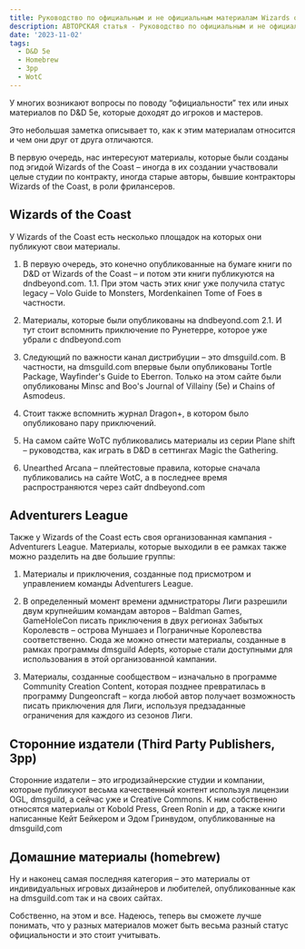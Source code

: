 ```yaml
---
title: Руководство по официальным и не официальным материалам Wizards of the Coast
description: АВТОРСКАЯ статья - Руководство по официальным и не официальным материалам Wizards of the Coast
date: '2023-11-02'
tags:
  - D&D 5e
  - Homebrew
  - 3pp
  - WotC
---
```


У многих возникают вопросы по поводу “официальности” тех или иных материалов по D&D 5e, которые доходят до игроков и мастеров.

Это небольшая заметка описывает то, как к этим материалам относится и чем они друг от друга отличаются.

В первую очередь, нас интересуют материалы, которые были созданы под эгидой Wizards of the Coast – иногда в их создании участвовали целые студии по контракту, иногда старые авторы, бывшие контракторы Wizards of the Coast, в роли фрилансеров.

## Wizards of the Coast

У Wizards of the Coast есть несколько площадок на которых они публикуют свои материалы.

1. В первую очередь, это конечно опубликованные на бумаге книги по D&D от Wizards of the Coast – и потом эти книги публикуются на dndbeyond.com.
   1.1. При этом часть этих книг уже получила статус legacy – Volo Guide to Monsters, Mordenkainen Tome of Foes в частности.

2. Материалы, которые были опубликованы на dndbeyond.com
   2.1. И тут стоит вспомнить приключение по Рунетерре, которое уже убрали с dndbeyond.com

3. Следующий по важности канал дистрибуции – это dmsguild.com. В частности, на dmsguild.com впервые были опубликованы Tortle Package, Wayfinder's Guide to Eberron. Только на этом сайте были опубликованы Minsc and Boo's Journal of Villainy (5e) и Chains of Asmodeus.

4. Стоит также вспомнить журнал Dragon+, в котором было опубликовано пару приключений.

5. На самом сайте WoTC публиковались материалы из серии Plane shift – руководства, как играть в D&D в сеттингах Magic the Gathering.

6. Unearthed Arcana – плейтестовые правила, которые сначала публиковались на сайте WotC, а в последнее время распространяются через сайт dndbeyond.com

## Adventurers League

Также у Wizards of the Coast есть своя организованная кампания - Adventurers League. Материалы, которые выходили в ее рамках также можно разделить на две большие группы:

1. Материалы и приключения, созданные под присмотром и управлением команды Adventurers League.

2. В определенный момент времени адмнистраторы Лиги разрешили двум крупнейшим командам авторов – Baldman Games, GameHoleCon писать приключения в двух регионах Забытых Королевств – острова Муншаез и Пограничные Королевства соответственно. Сюда же можно отнести материалы, созданные в рамках программы dmsguild Adepts, которые стали доступными для использования в этой организованной кампании.

3. Материалы, созданные сообществом – изначально в программе Community Creation Content, которая позднее превратилась в программу Dungeoncraft – когда любой автор получает возможность писать приключения для Лиги, используя предзаданные ограничения для каждого из сезонов Лиги.

## Сторонние издатели (Third Party Publishers, 3pp)

Сторонние издатели – это игродизайнерские студии и компании, которые публикуют весьма качественный контент используя лицензии OGL, dmsguild, а сейчас уже и Creative Commons.
К ним собственно относятся материалы от Kobold Press, Green Ronin и др, а также книги написанные Кейт Бейкером и Эдом Гринвудом, опубликованные на dmsguild,com

## Домашние материалы (homebrew)

Ну и наконец самая последняя категория – это материалы от индивидуальных игровых дизайнеров и любителей, опубликованные как на dmsguild.com так и на своих сайтах.

Собственно, на этом и все. Надеюсь, теперь вы сможете лучше понимать, что у разных материалов может быть весьма разный статус официальности и это стоит учитывать.
